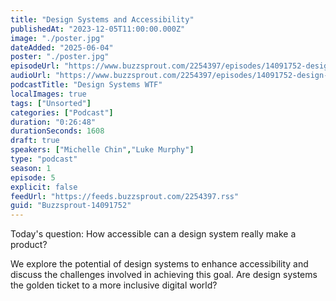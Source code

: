 ```yaml
---
title: "Design Systems and Accessibility"
publishedAt: "2023-12-05T11:00:00.000Z"
image: "./poster.jpg"
dateAdded: "2025-06-04"
poster: "./poster.jpg"
episodeUrl: "https://www.buzzsprout.com/2254397/episodes/14091752-design-systems-and-accessibility.mp3"
audioUrl: "https://www.buzzsprout.com/2254397/episodes/14091752-design-systems-and-accessibility.mp3"
podcastTitle: "Design Systems WTF"
localImages: true
tags: ["Unsorted"]
categories: ["Podcast"]
duration: "0:26:48"
durationSeconds: 1608
draft: true
speakers: ["Michelle Chin","Luke Murphy"]
type: "podcast"
season: 1
episode: 5
explicit: false
feedUrl: "https://feeds.buzzsprout.com/2254397.rss"
guid: "Buzzsprout-14091752"
---
```

Today's question: How accessible can a design system really make a product?  
  
We explore the potential of design systems to enhance accessibility and discuss the challenges involved in achieving this goal. Are design systems the golden ticket to a more inclusive digital world?
